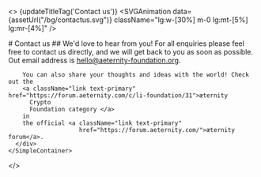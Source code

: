 
  <>
    {updateTitleTag('Contact us')}
    <SVGAnimation
      data={assetUrl("/bg/contactus.svg")}
      className="lg:w-[30%] m-0 lg:mt-[5%] lg:mr-[4%]"
    />
    <SimpleContainer>
      <div>
        # Contact us
        ## We'd love to hear from you!
        For all enquiries please feel free to contact us directly, and we will get back to you as
        soon as
        possible. Out
        email address is <a className="link text-primary"
                            href="mailto:hello@aeternity-foundation.org">hello@aeternity-foundation.org</a>.

        You can also share your thoughts and ideas with the world! Check out the
        <a className="link text-primary" href="https://forum.aeternity.com/c/li-foundation/31">æternity
          Crypto
          Foundation category </a>
        in
        the official <a className="link text-primary"
                        href="https://forum.aeternity.com/">æternity forum</a>.
      </div>
    </SimpleContainer>
  </>
